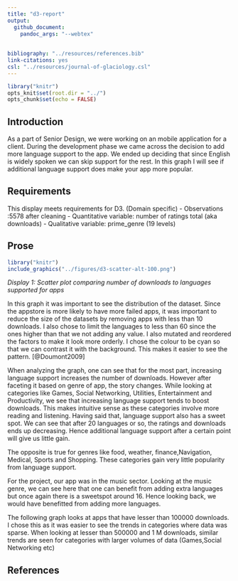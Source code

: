 ```yaml
---
title: "d3-report"
output: 
  github_document: 
    pandoc_args: "--webtex"
 
    
bibliography: "../resources/references.bib"
link-citations: yes
csl: "../resources/journal-of-glaciology.csl"
---
```




```r
library("knitr")  
opts_knit$set(root.dir = "../")  
opts_chunk$set(echo = FALSE)  
```


## Introduction
As a part of Senior Design, we were working on an mobile application for a client. During the development phase we came across the decision to add more language support to the app. We ended up deciding that since English is widely spoken we can skip support for the rest. In this graph I will see if additional language support does make your app more popular.

## Requirements
This display meets requirements for D3.
(Domain specific)
- Observations :5578 after cleaning
- Quantitative variable: number of ratings total (aka downloads)
- Qualitative variable: prime_genre (19 levels)

## Prose

```r
library("knitr")
include_graphics("../figures/d3-scatter-alt-100.png") 
```

*Display 1: Scatter plot comparing number of downloads to languages supported for apps*


In this graph it was important to see the distribution of the dataset. Since the appstore is more likely to have more failed apps, it was important to reduce the size of the datasets by removing apps with less than 10 downloads. I also chose to limit the languages to less than 60 since the ones higher than that we not adding any value. I also mutated and reordered the factors to make it look more orderly. I chose the colour to be cyan so that we can contrast it with the background. This makes it easier to see the pattern. [@Doumont2009]

When analyzing the graph, one can see that for the most part, increasing language support increases the number of downloads. However after faceting it based on genre of app, the story changes. While looking at categories like Games, Social Networking, Utilities, Entertainment and Productivity, we see that increasing language support tends to boost downloads. This makes intuitive sense as these categories involve more reading and listening. Having said that, language support also has a sweet spot. We can see that after 20 languages or so, the ratings and downloads ends up decreasing. Hence additional language support after a certain point will give us little gain. 

The opposite is true for genres like food, weather, finance,Navigation, Medical, Sports and Shopping. These categories gain very little popularity from language support. 

For the project, our app was in the music sector. Looking at the music genre, we can see here that one can benefit from adding extra languages but once again there is a sweetspot around 16. Hence looking back, we would have benefitted from adding more languages.

The following graph looks at apps that have lesser than 100000 downloads. I chose this as it was easier to see the trends in categories where data was sparse. When looking at lesser than 500000 and 1 M downloads, similar trends are seen for categories with larger volumes of data (Games,Social Networking etc)



## References

